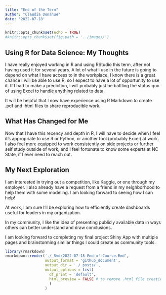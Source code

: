 ```yaml
---
title: "End of the Term"
author: "Claudia Donahue"
date: '2022-07-18'
---
```


```r
knitr::opts_chunk$set(echo = TRUE)
#knitr::opts_chunk$set(fig.path = '../images/')
```

## Using R for Data Science: My Thoughts  

I have really enjoyed working in R and using RStudio this term, after not having used it for several years. A lot of what I use in the future is going to depend on what I have access to in the workplace. I know there is a great chance I will be able to use R, so I expect to have a lot of opportunity to use it. If I had to make a prediction, I will probably just be battling the status quo of using Excel to handle anything related to data. 

It will be helpful that I now have experience using R Markdown to create .pdf and .html files to share reproducible work. 

## What Has Changed for Me  

Now that I have this recency and depth in R, I will have to decide when I feel it's appropriate to use R or Python, or another tool (probably Excel) at work. I also feel more equipped to work consistently on side projects or further self study outside of work, and I feel fortunate to know some experts at NC State, if I ever need to reach out.  


## My Next Exploration  

I am interested in trying out a competition, like Kaggle, or one through my employer. I also already have a request from a friend in my neighborhood to help them with some modeling. I am looking forward to seeing how I can help! 

At work, I am sure I'll be exploring how to efficiently create dashboards useful for leaders in my organization. 

In my community, I like the idea of presenting publicly available data in ways others can better understand and draw conclusions. 

I am looking forward to completing my final project Shiny App with multiple pages and brainstorming similar things I could create as community tools.  





```r
library(rmarkdown)
rmarkdown::render('./_Rmd/2022-07-18-End-of-Course.Rmd',
                  output_format = 'github_document',
                  output_dir = './_posts/',
                  output_options = list(
                    df_print = 'default',
                    html_preview = FALSE # to remove .html file creation
                    )
                  )
```